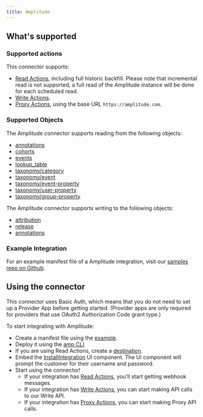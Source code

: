```yaml
---
title: Amplitude
---
```

## What's supported

### Supported actions

This connector supports:
- [Read Actions](/read-actions), including full historic backfill. Please note that incremental read is not supported, a full read of the Amplitude instance will be done for each scheduled read.
- [Write Actions](/write-actions).
- [Proxy Actions](/proxy-actions), using the base URL `https://amplitude.com`.

### Supported Objects

The Amplitude connector supports reading from the following objects:
- [annotations](https://amplitude.com/docs/apis/analytics/chart-annotations#get-all-chart-annotations)
- [cohorts](https://amplitude.com/docs/apis/analytics/behavioral-cohorts#get-all-cohorts)    
- [events](https://amplitude.com/docs/apis/analytics/dashboard-rest#get-events-list)    
- [lookup_table](https://amplitude.com/docs/apis/analytics/lookup-table#list-all-lookup-tables)    
- [taxonomy/category](https://amplitude.com/docs/apis/analytics/taxonomy#get-all-event-categories)    
- [taxonomy/event](https://amplitude.com/docs/apis/analytics/taxonomy#get-all-event-types)    
- [taxonomy/event-property](https://amplitude.com/docs/apis/analytics/taxonomy#get-event-properties)     
- [taxonomy/user-property](https://amplitude.com/docs/apis/analytics/taxonomy#get-all-user-properties)     
- [taxonomy/group-property](https://amplitude.com/docs/apis/analytics/taxonomy#get-group-properties)     


The Amplitude connector supports writing to the following objects:
- [attribution](https://amplitude.com/docs/apis/analytics/attribution#send-an-attribution-event)
- [release](https://amplitude.com/docs/apis/analytics/releases#create-a-release)
- [annotations](https://amplitude.com/docs/apis/analytics/chart-annotations#create-an-annotation)


### Example Integration

For an example manifest file of a Amplitude integration, visit our [samples repo on Github](https://github.com/amp-labs/samples/blob/main/amplitude/amp.yaml).

## Using the connector

This connector uses Basic Auth, which means that you do not need to set up a Provider App before getting started. (Provider apps are only required for providers that use OAuth2 Authorization Code grant type.)

To start integrating with Amplitude:
- Create a manifest file using the [example](https://github.com/amp-labs/samples/blob/main/amplitude/amp.yaml).
- Deploy it using the [amp CLI](/cli/overview).
- If you are using Read Actions, create a [destination](/destinations).
- Embed the [InstallIntegration](/embeddable-ui-components#install-integration) UI component. The UI component will prompt the customer for their username and password.
- Start using the connector!
   - If your integration has [Read Actions](/read-actions), you'll start getting webhook messages.
   - If your integration has [Write Actions](/write-actions), you can start making API calls to our Write API.
   - If your integration has [Proxy Actions](/proxy-actions), you can start making Proxy API calls.
